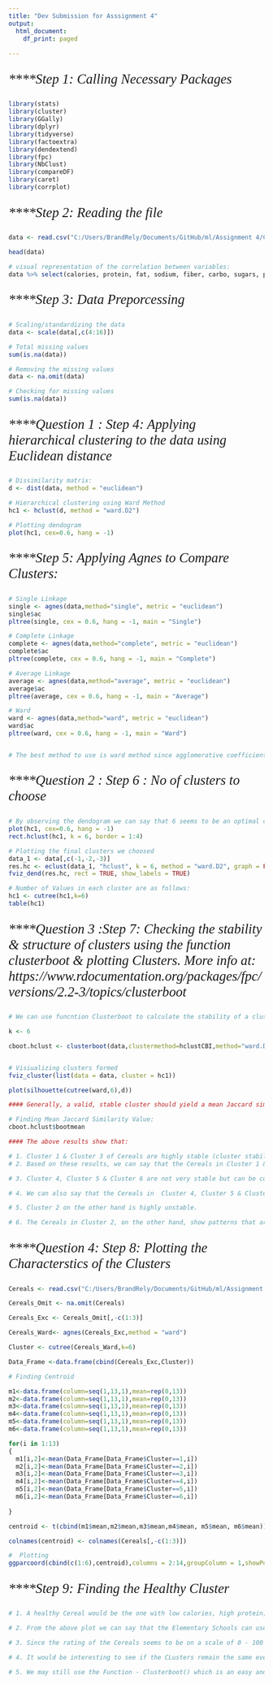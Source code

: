```yaml
---
title: "Dev Submission for Asssignment 4"
output:
  html_document:
    df_print: paged
    
---
```


<p style="font-family: times, serif; font-size:20pt; font-style:italic">

****Step 1: Calling Necessary Packages
</p>

```r
library(stats)
library(cluster)
library(GGally)
library(dplyr)
library(tidyverse) 
library(factoextra) 
library(dendextend) 
library(fpc)
library(NbClust)
library(compareDF)
library(caret)
library(corrplot)
```
<p style="font-family: times, serif; font-size:20pt; font-style:italic">
****Step 2: Reading the file
</p>

```r
data <- read.csv("C:/Users/BrandRely/Documents/GitHub/ml/Assignment 4/Cereals.csv")

head(data)

# visual representation of the correlation between variables:
data %>% select(calories, protein, fat, sodium, fiber, carbo, sugars, potass,vitamins,rating) %>% ggcorr( label = TRUE)
```
<p style="font-family: times, serif; font-size:20pt; font-style:italic">

****Step 3: Data Preporcessing
</p>
```r
# Scaling/standardizing the data
data <- scale(data[,c(4:16)])

# Total missing values
sum(is.na(data))

# Removing the missing values
data <- na.omit(data) 

# Checking for missing values
sum(is.na(data))
```
<p style="font-family: times, serif; font-size:20pt; font-style:italic">
****Question 1 : Step 4: Applying hierarchical clustering to the data using Euclidean distance
</p>

```r
# Dissimilarity matrix:
d <- dist(data, method = "euclidean")

# Hierarchical clustering using Ward Method
hc1 <- hclust(d, method = "ward.D2")

# Plotting dendogram
plot(hc1, cex=0.6, hang = -1)
```

<p style="font-family: times, serif; font-size:20pt; font-style:italic">
****Step 5: Applying Agnes to Compare Clusters:
</p>
```r
# Single Linkage
single <- agnes(data,method="single", metric = "euclidean")
single$ac
pltree(single, cex = 0.6, hang = -1, main = "Single")

# Complete Linkage
complete <- agnes(data,method="complete", metric = "euclidean")
complete$ac
pltree(complete, cex = 0.6, hang = -1, main = "Complete")

# Average Linkage
average <- agnes(data,method="average", metric = "euclidean")
average$ac
pltree(average, cex = 0.6, hang = -1, main = "Average")

# Ward
ward <- agnes(data,method="ward", metric = "euclidean")
ward$ac
pltree(ward, cex = 0.6, hang = -1, main = "Ward")


# The best method to use is ward method since agglomerative coefficient is 0.9049881 and since value is closer to 1, it suggests strong clustering structure.


```

<p style="font-family: times, serif; font-size:20pt; font-style:italic">
****Question 2 : Step 6 : No of clusters to choose
</p>
```r
# By observing the dendogram we can say that 6 seems to be an optimal choice since the grouping does not seems to be overfitting or underfitting for this number.
plot(hc1, cex=0.6, hang = -1)
rect.hclust(hc1, k = 6, border = 1:4)

# Plotting the final clusters we choosed
data_1 <- data[,c(-1,-2,-3)]
res.hc <- eclust(data_1, "hclust", k = 6, method = "ward.D2", graph = FALSE) 
fviz_dend(res.hc, rect = TRUE, show_labels = TRUE) 

# Number of Values in each cluster are as follows:
hc1 <- cutree(hc1,k=6)
table(hc1)
```

<p style="font-family: times, serif; font-size:20pt; font-style:italic">
****Question 3 :Step 7: Checking the stability & structure of clusters using the function clusterboot & plotting Clusters.
More info at: https://www.rdocumentation.org/packages/fpc/versions/2.2-3/topics/clusterboot
</p>

```r

# We can use funcntion Clusterboot to calculate the stability of a cluster. 

k <- 6

cboot.hclust <- clusterboot(data,clustermethod=hclustCBI,method="ward.D2", k= k)


# Visiualizing clusters formed
fviz_cluster(list(data = data, cluster = hc1))

plot(silhouette(cutree(ward,6),d))

#### Generally, a valid, stable cluster should yield a mean Jaccard similarity value of 0.75 or more. Between 0.6 and 0.75, clusters may be considered as indicating patterns in the data, but which points exactly should belong to these clusters is highly doubtful. Below average Jaccard values of 0.6, clusters should not be trusted. "Highly stable" clusters should yield average Jaccard similarities of 0.85 and above.

```


```r
# Finding Mean Jaccard Similarity Value:
cboot.hclust$bootmean

#### The above results show that:

# 1. Cluster 1 & Cluster 3 of Cereals are highly stable (cluster stability = 0.9042024 & 0.9105846 respectively)
# 2. Based on these results, we can say that the Cereals in Cluster 1 & Cluster 3 have highly similar nutritious value within their respective cluster. 

# 3. Cluster 4, Cluster 5 & Cluster 6 are not very stable but can be considered.

# 4. We can also say that the Cereals in  Cluster 4, Cluster 5 & Cluster 6 may be considered as indicating patterns in the data, but which points exactly should belong to these clusters is highly doubtful.

# 5. Cluster 2 on the other hand is highly unstable.

# 6. The Cereals in Cluster 2, on the other hand, show patterns that are different from those of the Cereals in other clusters, but aren't as strongly similar to each other.

```

<p style="font-family: times, serif; font-size:20pt; font-style:italic">
****Question 4: Step 8: Plotting the Characterstics of the Clusters
</p>

```r
Cereals <- read.csv("C:/Users/BrandRely/Documents/GitHub/ml/Assignment 4/Cereals.csv")

Cereals_Omit <- na.omit(Cereals)

Cereals_Exc <- Cereals_Omit[,-c(1:3)] 

Cereals_Ward<- agnes(Cereals_Exc,method = "ward")

Cluster <- cutree(Cereals_Ward,k=6)

Data_Frame <-data.frame(cbind(Cereals_Exc,Cluster))  

# Finding Centroid

m1<-data.frame(column=seq(1,13,1),mean=rep(0,13)) 
m2<-data.frame(column=seq(1,13,1),mean=rep(0,13)) 
m3<-data.frame(column=seq(1,13,1),mean=rep(0,13))
m4<-data.frame(column=seq(1,13,1),mean=rep(0,13)) 
m5<-data.frame(column=seq(1,13,1),mean=rep(0,13))
m6<-data.frame(column=seq(1,13,1),mean=rep(0,13))

for(i in 1:13)
{
  m1[i,2]<-mean(Data_Frame[Data_Frame$Cluster==1,i])
  m2[i,2]<-mean(Data_Frame[Data_Frame$Cluster==2,i])
  m3[i,2]<-mean(Data_Frame[Data_Frame$Cluster==3,i])
  m4[i,2]<-mean(Data_Frame[Data_Frame$Cluster==4,i])
  m5[i,2]<-mean(Data_Frame[Data_Frame$Cluster==5,i])
  m6[i,2]<-mean(Data_Frame[Data_Frame$Cluster==6,i])
  
}

centroid <- t(cbind(m1$mean,m2$mean,m3$mean,m4$mean, m5$mean, m6$mean))

colnames(centroid) <- colnames(Cereals[,-c(1:3)])

#  Plotting
ggparcoord(cbind(c(1:6),centroid),columns = 2:14,groupColumn = 1,showPoints = TRUE,title = " Characterstics of Clusters",alphaLines = 0.9) 
```

<p style="font-family: times, serif; font-size:20pt; font-style:italic">
****Step 9: Finding the Healthy Cluster
</p>
```r
# 1. A healthy Cereal would be the one with low calories, high protein, less fat and so on with high rating. 

# 2. From the above plot we can say that the Elementary Schools can use the Cereals in Cluster 1 in their daily cafeterias. In this way they can provide different Cereals and at the same time make healthy choices.

# 3. Since the rating of the Cereals seems to be on a scale of 0 - 100 it does not appear like we need to normalize it. If we normalize we would loose some magnitude of deciding matrics.

# 4. It would be interesting to see if the CLusters remain the same even after we normalize it.

# 5. We may still use the Function - Clusterboot() which is an easy and efficient way to measure the stability & to do cluster analysis.
```